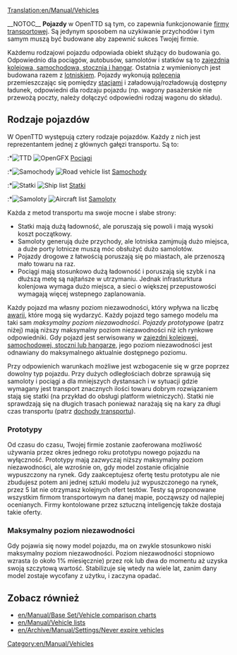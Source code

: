 [[Translation:en/Manual/Vehicles]]
{{pl/Tłumaczenie|oryg. = en/Manual/Vehicles
|z     = en
|Postępy = 70
}}
{{pl/Manual/Spis treści}}

{{en/Warning| Stronka gotowa do tłumaczenia zapraszam.}}
__NOTOC__
'''Pojazdy''' w OpenTTD są tym, co zapewnia funkcjonowanie [[pl/Manual/Firma transportowa | firmy transportowej]]. Są jedynym sposobem na uzykiwanie przychodów i tym samym muszą być budowane aby zapewnić sukces Twojej firmie.

Każdemu rodzajowi pojazdu odpowiada obiekt służący do budowania go. Odpowiednio dla pociągów, autobusów, samolotów i statków są to [[pl/Zajezdnia kolejowa, samochodowa, stocznia i hangar | zajezdnia kolejowa, samochodowa, stocznia i hangar]]. Ostatnia z wymienionych jest budowana razem z [[pl/Lotnisko | lotniskiem]]. Pojazdy wykonują [[pl/Manual/Polecenia | polecenia]] przemieszczając się pomiędzy [[pl/Manual/Stacje | stacjami]] i załadowują/rozładowują dostępny ładunek, odpowiedni dla rodzaju pojazdu (np. wagony pasażerskie nie przewożą poczty, należy dołączyć odpowiedni rodzaj wagonu do składu).

== Rodzaje pojazdów ==
W OpenTTD występują cztery rodzaje pojazdów. Każdy z nich jest reprezentantem jednej z głównych gałęzi transportu. Są to:

:*[[File:en/Manual/Manual html m16a497ce.png|TTD]] [[File:en/Manual/Train Information button.png|OpenGFX]] [[pl/Manual/Pociągi|Pociągi]]
:*[[File:en/Manual/Manual html m3518e48c.png|Samochody]] [[File:en/Manual/Road Vehicle Information button.png|Road vehicle list]] [[pl/Manual/Pojazdy drogowe|Samochody]]
:*[[File:en/Manual/Manual html 53123a33.png|Statki]] [[File:en/Manual/Ship Information button.png|Ship list]] [[pl/Manual/Statki|Statki]]
:*[[File:en/Manual/Manual html 442702e6.png|Samoloty]] [[File:en/Manual/Aircraft Information button.png|Aircraft list]] [[pl/Manual/Samoloty|Samoloty]]

Każda z metod transportu ma swoje mocne i słabe strony:
*Statki mają dużą ładowność, ale poruszają się powoli i mają wysoki koszt początkowy.
*Samoloty generują duże przychody, ale lotniska zamjmują dużo miejsca, a duże porty lotnicze muszą móc obsłużyć dużo samolotów.
*Pojazdy drogowe z łatwością poruszają się po miastach, ale przenoszą mało towaru na raz.
*Pociągi mają stosunkowo dużą ładowność i poruszają się szybk i na dłuższą metę są najtańsze w utrzymaniu. Jednak infrasturktura kolenjowa wymaga dużo miejsca, a sieci o większej przepustowości wymagają więcej wstepnego zaplanowania.

Każdy pojazd ma własny poziom niezawodności, który wpływa na liczbę [[pl/Awaria | awarii]], które mogą się wydarzyć. Każdy pojazd tego samego modelu ma taki sam ''maksymalny poziom niezawodności''. ''Pojazdy prototypowe'' (patrz niżej) mają niższy maksymalny poziom niezawodności niż ich rynkowe odpowiedniki. Gdy pojazd jest serwisowany w [[pl/Zajezdnia kolejowa, samochodowa, stocznia i hangar | zajezdni kolejowej, samochodowej, stoczni lub hangarze]], jego poziom niezawodności jest odnawiany do maksymalnego aktualnie dostępnego poziomu. 

Przy odpowienich warunkach możliwe jest wzbogacenie się w grze poprzez dowolny typ pojazdu. Przy dużych odległościach dobrze sprawują się samoloty i pociągi a dla mniejszych dystansach i w sytuacji gdzie wymagany jest transport znacznych ilości towaru dobrym rozwiązaniem stają się statki (na przykład do obsługi platform wietniczych). Statki nie sprawdzają się na długich trasach ponieważ narażają się na kary za długi czas transportu (patrz [[pl/Dochody transportu | dochody transportu]]).

=== Prototypy ===

Od czasu do czasu, Twojej firmie zostanie zaoferowana możliwość używania przez okres jednego roku prototypu nowego pojazdu na wyłączność. Prototypy mają zazwyczaj niższy maksymalny poziom niezawodności, ale wzrośnie on, gdy model zostanie oficjalnie wypuszczony na rynek. Gdy zaakceptujesz ofertę testu prototypu ale nie zbudujesz potem ani jednej sztuki modelu już wypuszczonego na rynek, przez 5 lat nie otrzymasz kolejnych ofert testów. Testy są proponowane wszystkim firmom transportowym na danej mapie, począwszy od najlepiej ocenianych. Firmy kontolowane przez sztuczną inteligencję także dostaja takie oferty.

=== Maksymalny poziom niezawodności ===

Gdy pojawia się nowy model pojazdu, ma on zwykle stosunkowo niski maksymalny poziom niezawodności. Poziom niezawodności stopniowo wzrasta (o około 1% miesięcznie) przez rok lub dwa do momentu aż uzyska swoją szczytową wartość. Stabilizuje się wtedy na wiele lat, zanim dany model zostaje wycofany z użytku, i zaczyna opadać.

==Zobacz również==
*[[en/Manual/Base Set/Vehicle comparison charts]]
*[[en/Manual/Vehicle lists]]
*[[en/Archive/Manual/Settings/Never expire vehicles]]
[[Category:en/Manual/Vehicles]]